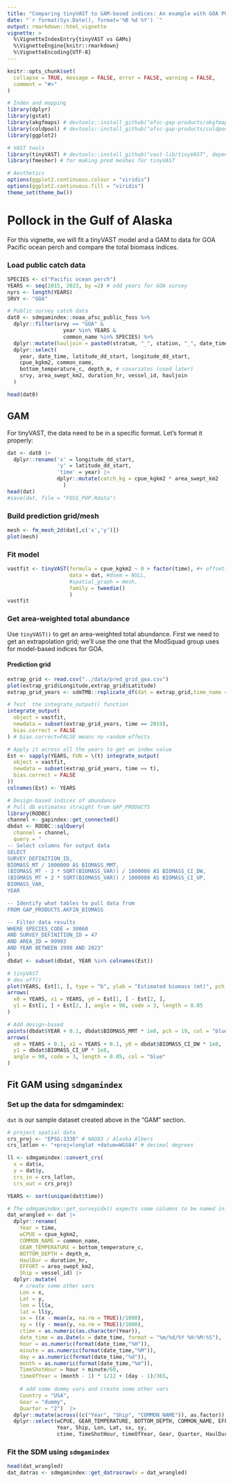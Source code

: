```yaml
---
title: "Comparing tinyVAST to GAM-based indices: An example with GOA POP"
date: "`r format(Sys.Date(), format='%B %d %Y') `"
output: rmarkdown::html_vignette
vignette: >
  %\VignetteIndexEntry{tinyVAST vs GAMs}
  %\VignetteEngine{knitr::rmarkdown}
  %\VignetteEncoding{UTF-8}
---
```


```r
knitr::opts_chunk$set(
  collapse = TRUE, message = FALSE, error = FALSE, warning = FALSE,
  comment = "#>"
)

# Index and mapping
library(dplyr)
library(gstat)
library(akgfmaps) # devtools::install_github("afsc-gap-products/akgfmaps", build_vignettes = TRUE)
library(coldpool) # devtools::install_github("afsc-gap-products/coldpool")
library(ggplot2)

# VAST tools
library(tinyVAST) # devtools::install_github("vast-lib/tinyVAST", dependencies = TRUE)
library(fmesher) # for making pred meshes for tinyVAST

# Aesthetics
options(ggplot2.continuous.colour = "viridis")
options(ggplot2.continuous.fill = "viridis")
theme_set(theme_bw())
```

# Pollock in the Gulf of Alaska

For this vignette, we will fit a tinyVAST model and a GAM to data for GOA Pacific ocean perch and compare the total biomass indices. 

### Load public catch data
```r
SPECIES <- c("Pacific ocean perch")
YEARS <- seq(2015, 2023, by =2) # odd years for GOA survey
nyrs <- length(YEARS)
SRVY <- "GOA"

# Public survey catch data
dat0 <- sdmgamindex::noaa_afsc_public_foss %>% 
  dplyr::filter(srvy == "GOA" &
                  year %in% YEARS &
                  common_name %in% SPECIES) %>%
  dplyr::mutate(hauljoin = paste0(stratum, "_", station, "_", date_time)) %>%
  dplyr::select(
    year, date_time, latitude_dd_start, longitude_dd_start,
    cpue_kgkm2, common_name, 
    bottom_temperature_c, depth_m, # covariates (used later)
    srvy, area_swept_km2, duration_hr, vessel_id, hauljoin
  )

head(dat0)
```



## GAM

For tinyVAST, the data need to be in a specific format. Let's format it properly:

```r
dat <- dat0 |>
  dplyr::rename('x' = longitude_dd_start,
                'y' = latitude_dd_start,
                'time' = year) |>
                dplyr::mutate(catch_kg = cpue_kgkm2 * area_swept_km2
                  )
head(dat)
#save(dat, file = "FOSS_POP.Rdata")

```

### Build prediction grid/mesh

```r
mesh <- fm_mesh_2d(dat[,c('x','y')])
plot(mesh)
```

### Fit model
```r
vastfit <- tinyVAST(formula = cpue_kgkm2 ~ 0 + factor(time), #+ offset(area_swept_km2),
                    data = dat, #dsem = NULL,
                    #spatial_graph = mesh,
                    family = tweedie()
                    )
vastfit
```

### Get area-weighted total abundance
Use `tinyVAST()` to get an area-weighted total abundance. First we need to get an extrapolation grid; we'll use the one that the ModSquad group uses for model-based indices for GOA.

#### Prediction grid
```r
extrap_grid <- read.csv("../data/pred_grid_goa.csv")
plot(extrap_grid$Longitude,extrap_grid$Latitude)
extrap_grid_years <- sdmTMB::replicate_df(dat = extrap_grid,time_name = "time",time_values = unique(dat$time))
```



```r
# Test  the integrate_output() function
integrate_output(
  object = vastfit,
  newdata = subset(extrap_grid_years, time == 2019),
  bias.correct = FALSE
) # bias.correct=FALSE means no random effects

# Apply it across all the years to get an index value
Est <- sapply(YEARS, FUN = \(t) integrate_output(
  object = vastfit,
  newdata = subset(extrap_grid_years, time == t),
  bias.correct = FALSE
))
colnames(Est) <- YEARS

# Design-based indices of abundance
# Pull db estimates straight from GAP_PRODUCTS
library(RODBC)
channel <- gapindex::get_connected()
dbdat <- RODBC::sqlQuery(
  channel = channel,
  query = "
-- Select columns for output data
SELECT
SURVEY_DEFINITION_ID,
BIOMASS_MT / 1000000 AS BIOMASS_MMT,
(BIOMASS_MT - 2 * SQRT(BIOMASS_VAR)) / 1000000 AS BIOMASS_CI_DW,
(BIOMASS_MT + 2 * SQRT(BIOMASS_VAR)) / 1000000 AS BIOMASS_CI_UP,
BIOMASS_VAR,
YEAR

-- Identify what tables to pull data from
FROM GAP_PRODUCTS.AKFIN_BIOMASS

-- Filter data results
WHERE SPECIES_CODE = 30060
AND SURVEY_DEFINITION_ID = 47
AND AREA_ID = 99903
AND YEAR BETWEEN 1990 AND 2023"
)
dbdat <- subset(dbdat, YEAR %in% colnames(Est))

# tinyVAST
# dev.off()
plot(YEARS, Est[1, ], type = "b", ylab = "Estimated biomass (mt)", pch = 19, ylim = c(1e7, 3e8))
arrows(
  x0 = YEARS, x1 = YEARS, y0 = Est[1, ] - Est[2, ],
  y1 = Est[1, ] + Est[2, ], angle = 90, code = 3, length = 0.05
)

# Add design-based
points(dbdat$YEAR + 0.1, dbdat$BIOMASS_MMT * 1e8, pch = 19, col = "blue")
arrows(
  x0 = YEARS + 0.1, x1 = YEARS + 0.1, y0 = dbdat$BIOMASS_CI_DW * 1e8,
  y1 = dbdat$BIOMASS_CI_UP * 1e8,
  angle = 90, code = 3, length = 0.05, col = "blue"
)
```

## Fit GAM using `sdmgamindex`

### Set up the data for sdmgamindex:
`dat` is our sample dataset created above in the "GAM" section. 

```r

# project spatial data
crs_proj <- "EPSG:3338" # NAD83 / Alaska Albers
crs_latlon <- "+proj=longlat +datum=WGS84" # decimal degrees

ll <- sdmgamindex::convert_crs( 
  x = dat$x,
  y = dat$y, 
  crs_in = crs_latlon, 
  crs_out = crs_proj) 

YEARS <- sort(unique(dat$time))

# The sdmgamindex::get_surveyidx() expects some columns to be named in a specific way
dat_wrangled <- dat |> 
  dplyr::rename(
    Year = time,
    wCPUE = cpue_kgkm2, 
    COMMON_NAME = common_name,
    GEAR_TEMPERATURE = bottom_temperature_c, 
    BOTTOM_DEPTH = depth_m,
    HaulDur = duration_hr,
    EFFORT = area_swept_km2,
    Ship = vessel_id) |>
  dplyr::mutate( 
    # create some other vars
    Lon = x, 
    Lat = y, 
    lon = ll$x,
    lat = ll$y,
    sx = ((x - mean(x, na.rm = TRUE))/1000),
    sy = ((y - mean(y, na.rm = TRUE))/1000), 
    ctime = as.numeric(as.character(Year)),
    date_time = as.Date(x = date_time, format = "%m/%d/%Y %H:%M:%S"), 
    hour = as.numeric(format(date_time,"%H")),
    minute = as.numeric(format(date_time,"%M")),
    day = as.numeric(format(date_time,"%d")),
    month = as.numeric(format(date_time,"%m")),
    TimeShotHour = hour + minute/60,
    timeOfYear = (month - 1) * 1/12 + (day - 1)/365,   
    
    # add some dummy vars and create some other vars
    Country = "USA",
    Gear = "dummy",
    Quarter = "2")  |>
  dplyr::mutate(across((c("Year", "Ship", "COMMON_NAME")), as.factor)) |> 
  dplyr::select(wCPUE, GEAR_TEMPERATURE, BOTTOM_DEPTH, COMMON_NAME, EFFORT, 
                Year, Ship, Lon, Lat, sx, sy, 
                ctime, TimeShotHour, timeOfYear, Gear, Quarter, HaulDur, hauljoin)
```

### Fit the SDM using `sdmgamindex`

```r
head(dat_wrangled)
dat_datras <- sdmgamindex::get_datrasraw(x = dat_wrangled)

```

